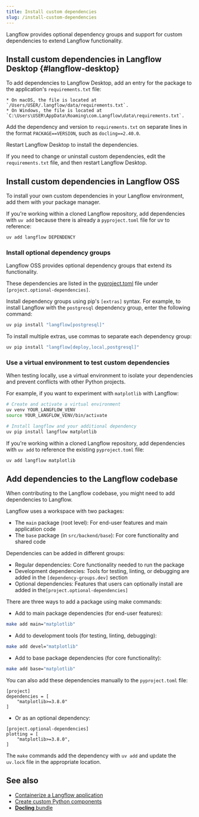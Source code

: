 ```yaml
---
title: Install custom dependencies
slug: /install-custom-dependencies
---
```


Langflow provides optional dependency groups and support for custom dependencies to extend Langflow functionality.

## Install custom dependencies in Langflow Desktop {#langflow-desktop}

To add dependencies to Langflow Desktop, add an entry for the package to the application's `requirements.txt` file:

    * On macOS, the file is located at `/Users/USER/.langflow/data/requirements.txt`.
    * On Windows, the file is located at `C:\Users\USER\AppData\Roaming\com.Langflow\data\requirements.txt`.

Add the dependency and version to `requirements.txt` on separate lines in the format `PACKAGE==VERSION`, such as `docling==2.40.0`.

Restart Langflow Desktop to install the dependencies.

If you need to change or uninstall custom dependencies, edit the `requirements.txt` file, and then restart Langflow Desktop.

## Install custom dependencies in Langflow OSS

To install your own custom dependencies in your Langflow environment, add them with your package manager.

If you're working within a cloned Langflow repository, add dependencies with `uv add` because there is already a `pyproject.toml` file for uv to reference:

```bash
uv add langflow DEPENDENCY
```

### Install optional dependency groups

Langflow OSS provides optional dependency groups that extend its functionality.

These dependencies are listed in the [pyproject.toml](https://github.com/langflow-ai/langflow/blob/main/pyproject.toml#L191) file under `[project.optional-dependencies]`.

Install dependency groups using pip's `[extras]` syntax. For example, to install Langflow with the `postgresql` dependency group, enter the following command:

```bash
uv pip install "langflow[postgresql]"
```

To install multiple extras, use commas to separate each dependency group:

```bash
uv pip install "langflow[deploy,local,postgresql]"
```

### Use a virtual environment to test custom dependencies

When testing locally, use a virtual environment to isolate your dependencies and prevent conflicts with other Python projects.

For example, if you want to experiment with `matplotlib` with Langflow:

```bash
# Create and activate a virtual environment
uv venv YOUR_LANGFLOW_VENV
source YOUR_LANGFLOW_VENV/bin/activate

# Install langflow and your additional dependency
uv pip install langflow matplotlib
```

If you're working within a cloned Langflow repository, add dependencies with `uv add` to reference the existing `pyproject.toml` file:

```bash
uv add langflow matplotlib
```

## Add dependencies to the Langflow codebase

When contributing to the Langflow codebase, you might need to add dependencies to Langflow.

Langflow uses a workspace with two packages:

* The `main` package (root level): For end-user features and main application code
* The `base` package (in `src/backend/base`): For core functionality and shared code

Dependencies can be added in different groups:

* Regular dependencies: Core functionality needed to run the package
* Development dependencies: Tools for testing, linting, or debugging are added in the `[dependency-groups.dev]` section
* Optional dependencies: Features that users can optionally install are added in the`[project.optional-dependencies]`

There are three ways to add a package using make commands:

* Add to main package dependencies (for end-user features):
```bash
make add main="matplotlib"
```

* Add to development tools (for testing, linting, debugging):
```bash
make add devel="matplotlib"
```

* Add to base package dependencies (for core functionality):
```bash
make add base="matplotlib"
```

You can also add these dependencies manually to the `pyproject.toml` file:

```
[project]
dependencies = [
    "matplotlib>=3.8.0"
]
```

* Or as an optional dependency:

```
[project.optional-dependencies]
plotting = [
    "matplotlib>=3.8.0",
]
```

The `make` commands add the dependency with `uv add` and update the `uv.lock` file in the appropriate location.

## See also

* [Containerize a Langflow application](/develop-application)
* [Create custom Python components](/components-custom-components)
* [**Docling** bundle](/integrations-docling)